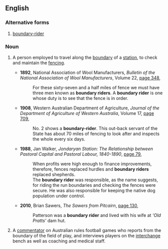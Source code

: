 ==English==

===Alternative forms===
# [[boundary-rider]]

===Noun===
{{wikipedia}}
{{en-noun|sg=[[boundary]] [[rider]]}}

# {{Australia}} A person employed to travel along the [[boundary]] of a [[station]], to check and maintain the [[fencing]].
#* '''1892''', National Association of Wool Manufacturers, ''Bulletin of the National Association of Wool Manufacturers'', Volume 22, [http://books.google.com.au/books?id=9rAhAQAAMAAJ&q=%22boundary+rider%22|%22boundary+riders%22+-intitle:%22boundary+-rider|riders%22+-inauthor:%22%22&dq=%22boundary+rider%22|%22boundary+riders%22+-intitle:%22boundary+-rider|riders%22+-inauthor:%22%22&hl=en&sa=X&ei=hnEBT-bXHYeGmQWduoSDAg&redir_esc=y page 348],
#*: For these sixty-seven and a half miles of fence we must have three men known as '''boundary riders'''. A '''boundary rider''' is one whose duty is to see that the fence is in order.
#* '''1908''', Western Australian Department of Agriculture, ''Journal of the Department of Agriculture of Western Australia'', Volume 17, [http://books.google.com.au/books?id=DaFFAAAAIAAJ&q=%22boundary+rider%22|%22boundary+riders%22+-intitle:%22boundary+-rider|riders%22+-inauthor:%22%22&dq=%22boundary+rider%22|%22boundary+riders%22+-intitle:%22boundary+-rider|riders%22+-inauthor:%22%22&hl=en&sa=X&ei=Sm8BT674OMX0mAXSj8jFCg&redir_esc=y page 709],
#*: No. 2 shows a '''boundary-rider'''. This out-back servant of the State has about 70 miles of fencing to look after and inspects the whole every six days.
#* '''1988''', Jan Walker, ''Jondaryan Station: The Relationship between Pastoral Capital and Pastoral Labour, 1840-1890'', [http://books.google.com.au/books?id=z8QsAAAAMAAJ&q=%22boundary+rider%22|%22boundary+riders%22+-intitle:%22boundary+-rider|riders%22+-inauthor:%22%22&dq=%22boundary+rider%22|%22boundary+riders%22+-intitle:%22boundary+-rider|riders%22+-inauthor:%22%22&hl=en&sa=X&ei=VGgBT5bVGOKemQWAxvQt&redir_esc=y page 79],
#*: When profits were high enough to finance improvements, therefore, fences replaced hurdles and '''boundary riders''' replaced shepherds.
#*: The '''boundary rider''' was responsible, as the name suggests, for riding the run boundaries and checking the fences were secure. He was also responsible for keeping the native dog population under control.
#* '''2010''', Brian Sawers, ''The Sawers from Pitcairn'', [http://books.google.com.au/books?id=wKfM8kIEagEC&pg=PA130&dq=%22boundary+rider%22|%22boundary+riders%22+-intitle:%22boundary+-rider|riders%22+-inauthor:%22%22&hl=en&sa=X&ei=clkBT6ntFYb3mAXd2bX8CQ&redir_esc=y#v=onepage&q=%22boundary%20rider%22|%22boundary%20riders%22%20-intitle%3A%22boundary%20-rider|riders%22%20-inauthor%3A%22%22&f=false page 130],
#*: Patterson was a '''boundary rider''' and lived with his wife at ''‘Old Pratts’'' dam hut.
# {{Australia|sport|Australian rules football}} A [[commentator]] on Australian rules football games who reports from the boundary of the field of play, and interviews players on the [[interchange]] bench as well as coaching and medical staff.